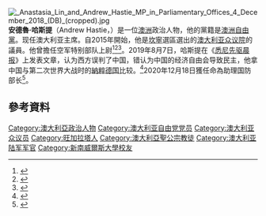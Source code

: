 {{NoteTA
|G1=People
|G2=Country
}}
[[File:_Anastasia_Lin_and_Andrew_Hastie_MP_in_Parliamentary_Offices_4_December_2018_(DB)_(cropped).jpg|thumb]]
'''安德魯·哈斯提'''（Andrew Hastie，{{bd|1982年|9月30日}}）是一位[[澳洲|澳洲]]政治人物，他的黨籍是[[澳洲自由黨|澳洲自由黨]]。现任澳大利亚{{le|国会情报和安全联合委员会|Parliamentary Joint Committee on Intelligence and Security}}主席。自2015年開始，他是[[坎寧_(澳大利亞國會選區)|坎寧]]選區選出的[[澳大利亚众议院|澳大利亚众议院]]的議員。他曾擔任空军特别部队上尉<ref>{{cite web | url=http://www.abc.net.au/news/2015-09-19/andrew-hastie-wins-canning-by-election/6789334 | publisher=ABC News | title=Canning by-election: Liberal candidate Andrew Hastie wins by-election | date=19 September 2015 | accessdate=20 September 2015 | archive-date=2020-11-08 | archive-url=https://web.archive.org/web/20201108185757/https://www.abc.net.au/news/2015-09-19/andrew-hastie-wins-canning-by-election/6789334 | dead-url=no }}</ref><ref>{{cite web | url=https://au.news.yahoo.com/thewest/wa/a/29575981/live-blog-andrew-hastie-claims-canning-in-byelection/ | publisher=The West Australian | title=Andrew Hastie claims Canning in by election | date=19 September 2015 | accessdate=20 September 2015 | archive-date=2016-03-22 | archive-url=https://web.archive.org/web/20160322154846/https://au.news.yahoo.com/thewest/wa/a/29575981/live-blog-andrew-hastie-claims-canning-in-byelection/ | dead-url=no }}</ref><ref>{{cite web | url=http://www.smh.com.au/federal-politics/political-news/canning-byelection-liberal-candidate-andrew-hastie-set-for-win-over-matt-keogh-20150919-gjqjv1.html/ | publisher=Sydney Morning Herald | title=Canning byelection: Liberal candidate Andrew Hastie wins as Matt Keogh concedes | date=20 September 2015 | accessdate=20 September 2015 | archive-date=2016-12-22 | archive-url=https://web.archive.org/web/20161222083709/http://www.smh.com.au/federal-politics/political-news/canning-byelection-liberal-candidate-andrew-hastie-set-for-win-over-matt-keogh-20150919-gjqjv1.html | dead-url=no }}</ref>。2019年8月7日，哈斯提在《[[悉尼先驱晨报|悉尼先驱晨报]]》上发表文章，认为西方误判了中国，错认为中国的经济自由会导致民主，他拿中国与第二次世界大战时的[[納粹德国|納粹德国]]比较。<ref>{{cite news |title=澳一众议员警告中国威胁或如当年纳粹德国 中国强烈不满 |url=https://www.voachinese.com/a/China-Denounces-Australian-Lawmaker-Remark-On-Nazi-Germany-20190808/5033971.html |accessdate=2019-08-08 |agency=美国之音 |date=2019年8月8日 |archive-date=2019-12-17 |archive-url=https://web.archive.org/web/20191217165959/https://www.voachinese.com/a/China-Denounces-Australian-Lawmaker-Remark-On-Nazi-Germany-20190808/5033971.html |dead-url=no }}</ref>2020年12月18日獲任命為助理国防部长<ref>{{cite news |title=澳大利亚调整内阁 对华鹰派力量抬头？ |url=https://www.dw.com/zh/%E6%BE%B3%E5%A4%A7%E5%88%A9%E4%BA%9A%E8%B0%83%E6%95%B4%E5%86%85%E9%98%81-%E5%AF%B9%E5%8D%8E%E9%B9%B0%E6%B4%BE%E5%8A%9B%E9%87%8F%E6%8A%AC%E5%A4%B4/a-55983840 |accessdate=2020-12-19 |archive-date=2021-05-29 |archive-url=https://web.archive.org/web/20210529081921/https://www.dw.com/zh/%E6%BE%B3%E5%A4%A7%E5%88%A9%E4%BA%9A%E8%B0%83%E6%95%B4%E5%86%85%E9%98%81-%E5%AF%B9%E5%8D%8E%E9%B9%B0%E6%B4%BE%E5%8A%9B%E9%87%8F%E6%8A%AC%E5%A4%B4/a-55983840 |dead-url=no }}</ref>。

== 參考資料 ==
{{Reflist}}
{{DEFAULTSORT:Hastie, Andrew}}
[[Category:澳大利亞政治人物|Category:澳大利亞政治人物]]
[[Category:澳大利亚自由党党员|Category:澳大利亚自由党党员]]
[[Category:澳大利亚众议员|Category:澳大利亚众议员]]
[[Category:旺加拉塔人|Category:旺加拉塔人]]
[[Category:澳大利亞聖公宗教徒|Category:澳大利亞聖公宗教徒]]
[[Category:澳大利亚陆军军官|Category:澳大利亚陆军军官]]
[[Category:新南威爾斯大學校友|Category:新南威爾斯大學校友]]